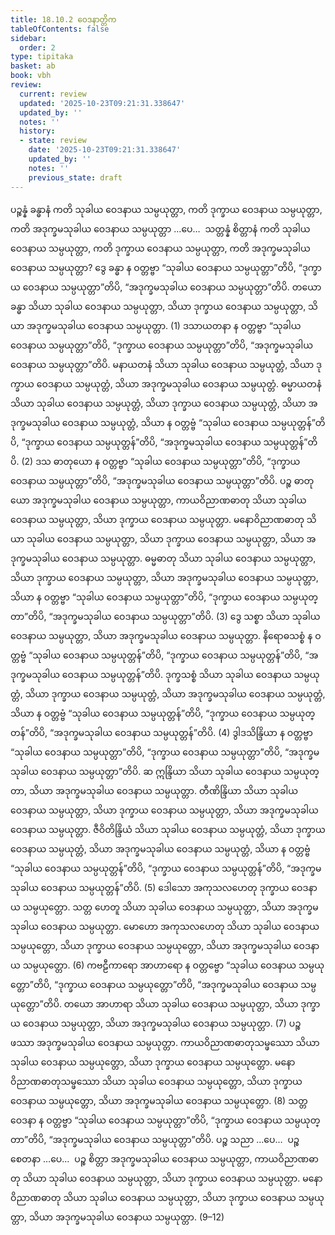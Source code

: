 ```yaml
---
title: 18.10.2 ဝေဒနာတ္တိက
tableOfContents: false
sidebar:
  order: 2
type: tipitaka
basket: ab
book: vbh
review:
  current: review
  updated: '2025-10-23T09:21:31.338647'
  updated_by: ''
  notes: ''
  history:
  - state: review
    date: '2025-10-23T09:21:31.338647'
    updated_by: ''
    notes: ''
    previous_state: draft
---
```



<ReviewStatus review={frontmatter.review} showDetails={true} />

<HypothesisAnnotation frontmatter={frontmatter} />

<DynamicBreadcrumb />

<Division number="1039" book="vbh" e="ch" v="30" p="446">

<Paragraph number="3218" book="vbh">
ပဉ္စန္နံ ခန္ဓာနံ ကတိ သုခါယ ဝေဒနာယ သမ္ပယုတ္တာ, ကတိ ဒုက္ခာယ ဝေဒနာယ သမ္ပယုတ္တာ, ကတိ အဒုက္ခမသုခါယ ဝေဒနာယ သမ္ပယုတ္တာ …ပေ…  သတ္တန္နံ စိတ္တာနံ ကတိ သုခါယ ဝေဒနာယ သမ္ပယုတ္တာ, ကတိ ဒုက္ခာယ ဝေဒနာယ သမ္ပယုတ္တာ, ကတိ အဒုက္ခမသုခါယ ဝေဒနာယ သမ္ပယုတ္တာ?
</Paragraph>

<Paragraph number="3219" book="vbh">
ဒွေ ခန္ဓာ န ဝတ္တဗ္ဗာ “သုခါယ ဝေဒနာယ သမ္ပယုတ္တာ”တိပိ, “ဒုက္ခာယ ဝေဒနာယ သမ္ပယုတ္တာ”တိပိ, “အဒုက္ခမသုခါယ ဝေဒနာယ သမ္ပယုတ္တာ”တိပိ. တယော ခန္ဓာ သိယာ သုခါယ ဝေဒနာယ သမ္ပယုတ္တာ, သိယာ ဒုက္ခာယ ဝေဒနာယ သမ္ပယုတ္တာ, သိယာ အဒုက္ခမသုခါယ ဝေဒနာယ သမ္ပယုတ္တာ. (1)
</Paragraph>

<Paragraph number="3220" book="vbh">
ဒသာယတနာ န ဝတ္တဗ္ဗာ “သုခါယ ဝေဒနာယ သမ္ပယုတ္တာ”တိပိ, “ဒုက္ခာယ ဝေဒနာယ သမ္ပယုတ္တာ”တိပိ, “အဒုက္ခမသုခါယ ဝေဒနာယ သမ္ပယုတ္တာ”တိပိ. မနာယတနံ သိယာ သုခါယ ဝေဒနာယ သမ္ပယုတ္တံ, သိယာ ဒုက္ခာယ ဝေဒနာယ သမ္ပယုတ္တံ, သိယာ အဒုက္ခမသုခါယ ဝေဒနာယ သမ္ပယုတ္တံ. ဓမ္မာယတနံ သိယာ သုခါယ ဝေဒနာယ သမ္ပယုတ္တံ, သိယာ ဒုက္ခာယ ဝေဒနာယ သမ္ပယုတ္တံ, သိယာ အဒုက္ခမသုခါယ ဝေဒနာယ သမ္ပယုတ္တံ, သိယာ န ဝတ္တဗ္ဗံ “သုခါယ ဝေဒနာယ သမ္ပယုတ္တန်”တိပိ, “ဒုက္ခာယ ဝေဒနာယ သမ္ပယုတ္တန်”တိပိ, “အဒုက္ခမသုခါယ ဝေဒနာယ သမ္ပယုတ္တန်”တိပိ. (2)
</Paragraph>

<Paragraph number="3221" book="vbh">
ဒသ ဓာတုယော န ဝတ္တဗ္ဗာ “သုခါယ ဝေဒနာယ သမ္ပယုတ္တာ”တိပိ, “ဒုက္ခာယ ဝေဒနာယ သမ္ပယုတ္တာ”တိပိ, “အဒုက္ခမသုခါယ ဝေဒနာယ သမ္ပယုတ္တာ”တိပိ. ပဉ္စ ဓာတုယော အဒုက္ခမသုခါယ ဝေဒနာယ သမ္ပယုတ္တာ, ကာယဝိညာဏဓာတု သိယာ သုခါယ ဝေဒနာယ သမ္ပယုတ္တာ, သိယာ ဒုက္ခာယ ဝေဒနာယ သမ္ပယုတ္တာ. မနောဝိညာဏဓာတု သိယာ သုခါယ ဝေဒနာယ သမ္ပယုတ္တာ, သိယာ ဒုက္ခာယ ဝေဒနာယ သမ္ပယုတ္တာ, သိယာ အဒုက္ခမသုခါယ ဝေဒနာယ သမ္ပယုတ္တာ. ဓမ္မဓာတု သိယာ သုခါယ ဝေဒနာယ သမ္ပယုတ္တာ, သိယာ ဒုက္ခာယ ဝေဒနာယ သမ္ပယုတ္တာ, သိယာ အဒုက္ခမသုခါယ ဝေဒနာယ သမ္ပယုတ္တာ, သိယာ န ဝတ္တဗ္ဗာ “သုခါယ ဝေဒနာယ သမ္ပယုတ္တာ”တိပိ, “ဒုက္ခာယ ဝေဒနာယ သမ္ပယုတ္တာ”တိပိ, “အဒုက္ခမသုခါယ ဝေဒနာယ သမ္ပယုတ္တာ”တိပိ. (3)
</Paragraph>

<Paragraph number="3222" book="vbh">
ဒွေ သစ္စာ သိယာ သုခါယ ဝေဒနာယ သမ္ပယုတ္တာ, သိယာ အဒုက္ခမသုခါယ ဝေဒနာယ သမ္ပယုတ္တာ. နိရောဓသစ္စံ န ဝတ္တဗ္ဗံ “သုခါယ ဝေဒနာယ သမ္ပယုတ္တန်”တိပိ, “ဒုက္ခာယ ဝေဒနာယ သမ္ပယုတ္တန်”တိပိ, “အဒုက္ခမသုခါယ ဝေဒနာယ သမ္ပယုတ္တန်”တိပိ. ဒုက္ခသစ္စံ သိယာ သုခါယ ဝေဒနာယ သမ္ပယုတ္တံ, သိယာ ဒုက္ခာယ ဝေဒနာယ သမ္ပယုတ္တံ, သိယာ အဒုက္ခမသုခါယ ဝေဒနာယ သမ္ပယုတ္တံ, သိယာ န ဝတ္တဗ္ဗံ “သုခါယ ဝေဒနာယ သမ္ပယုတ္တန်”တိပိ, “ဒုက္ခာယ ဝေဒနာယ သမ္ပယုတ္တန်”တိပိ, “အဒုက္ခမသုခါယ ဝေဒနာယ သမ္ပယုတ္တန်”တိပိ. (4)
</Paragraph>

<Paragraph number="3223" book="vbh">
ဒွါဒသိန္ဒြိယာ န ဝတ္တဗ္ဗာ “သုခါယ ဝေဒနာယ သမ္ပယုတ္တာ”တိပိ, “ဒုက္ခာယ ဝေဒနာယ သမ္ပယုတ္တာ”တိပိ, “အဒုက္ခမသုခါယ ဝေဒနာယ သမ္ပယုတ္တာ”တိပိ. ဆ ဣန္ဒြိယာ သိယာ သုခါယ ဝေဒနာယ သမ္ပယုတ္တာ, သိယာ အဒုက္ခမသုခါယ ဝေဒနာယ သမ္ပယုတ္တာ. တီဏိန္ဒြိယာ သိယာ သုခါယ ဝေဒနာယ သမ္ပယုတ္တာ, သိယာ ဒုက္ခာယ ဝေဒနာယ သမ္ပယုတ္တာ, သိယာ အဒုက္ခမသုခါယ ဝေဒနာယ သမ္ပယုတ္တာ. ဇီဝိတိန္ဒြိယံ သိယာ သုခါယ ဝေဒနာယ သမ္ပယုတ္တံ, သိယာ ဒုက္ခာယ ဝေဒနာယ သမ္ပယုတ္တံ, သိယာ အဒုက္ခမသုခါယ ဝေဒနာယ သမ္ပယုတ္တံ, သိယာ န ဝတ္တဗ္ဗံ “သုခါယ ဝေဒနာယ သမ္ပယုတ္တန်”တိပိ, “ဒုက္ခာယ ဝေဒနာယ သမ္ပယုတ္တန်”တိပိ, “အဒုက္ခမသုခါယ ဝေဒနာယ သမ္ပယုတ္တန်”တိပိ. (5)
</Paragraph>

<Paragraph number="3224" book="vbh">
ဒေါသော အကုသလဟေတု ဒုက္ခာယ ဝေဒနာယ သမ္ပယုတ္တော. သတ္တ ဟေတူ သိယာ သုခါယ ဝေဒနာယ သမ္ပယုတ္တာ, သိယာ အဒုက္ခမသုခါယ ဝေဒနာယ သမ္ပယုတ္တာ. မောဟော အကုသလဟေတု သိယာ သုခါယ ဝေဒနာယ သမ္ပယုတ္တော, သိယာ ဒုက္ခာယ ဝေဒနာယ သမ္ပယုတ္တော, သိယာ အဒုက္ခမသုခါယ ဝေဒနာယ သမ္ပယုတ္တော. (6)
</Paragraph>

<Paragraph number="3225" book="vbh">
ကဗဠီကာရော အာဟာရော န ဝတ္တဗ္ဗော “သုခါယ ဝေဒနာယ သမ္ပယုတ္တော”တိပိ, “ဒုက္ခာယ ဝေဒနာယ သမ္ပယုတ္တော”တိပိ, “အဒုက္ခမသုခါယ ဝေဒနာယ သမ္ပယုတ္တော”တိပိ. တယော အာဟာရာ သိယာ သုခါယ ဝေဒနာယ သမ္ပယုတ္တာ, သိယာ ဒုက္ခာယ ဝေဒနာယ သမ္ပယုတ္တာ, သိယာ အဒုက္ခမသုခါယ ဝေဒနာယ သမ္ပယုတ္တာ. (7)
</Paragraph>

<Paragraph number="3226" book="vbh">
ပဉ္စ ဖဿာ အဒုက္ခမသုခါယ ဝေဒနာယ သမ္ပယုတ္တာ. ကာယဝိညာဏဓာတုသမ္ဖဿော သိယာ သုခါယ ဝေဒနာယ သမ္ပယုတ္တော, သိယာ ဒုက္ခာယ ဝေဒနာယ သမ္ပယုတ္တော. မနောဝိညာဏဓာတုသမ္ဖဿော သိယာ သုခါယ ဝေဒနာယ သမ္ပယုတ္တော, သိယာ ဒုက္ခာယ ဝေဒနာယ သမ္ပယုတ္တော, သိယာ အဒုက္ခမသုခါယ ဝေဒနာယ သမ္ပယုတ္တော. (8)
</Paragraph>

<Paragraph number="3227" book="vbh">
သတ္တ ဝေဒနာ န ဝတ္တဗ္ဗာ “သုခါယ ဝေဒနာယ သမ္ပယုတ္တာ”တိပိ, “ဒုက္ခာယ ဝေဒနာယ သမ္ပယုတ္တာ”တိပိ, “အဒုက္ခမသုခါယ ဝေဒနာယ သမ္ပယုတ္တာ”တိပိ. ပဉ္စ သညာ …ပေ…  ပဉ္စ စေတနာ …ပေ…  ပဉ္စ စိတ္တာ အဒုက္ခမသုခါယ ဝေဒနာယ သမ္ပယုတ္တာ, ကာယဝိညာဏဓာတု သိယာ သုခါယ ဝေဒနာယ သမ္ပယုတ္တာ, သိယာ ဒုက္ခာယ ဝေဒနာယ သမ္ပယုတ္တာ. မနောဝိညာဏဓာတု သိယာ သုခါယ ဝေဒနာယ သမ္ပယုတ္တာ, သိယာ ဒုက္ခာယ ဝေဒနာယ သမ္ပယုတ္တာ, သိယာ အဒုက္ခမသုခါယ ဝေဒနာယ သမ္ပယုတ္တာ. (9–12)
</Paragraph>
</Division>
